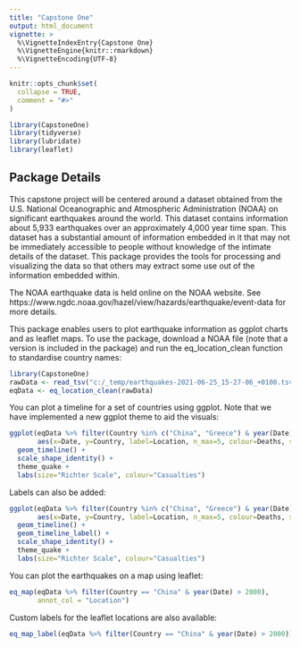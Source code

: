 ```yaml
---
title: "Capstone One"
output: html_document
vignette: >
  %\VignetteIndexEntry{Capstone One}
  %\VignetteEngine{knitr::rmarkdown}
  %\VignetteEncoding{UTF-8}
---
```


```r
knitr::opts_chunk$set(
  collapse = TRUE,
  comment = "#>"
)
```

```r
library(CapstoneOne)
library(tidyverse)
library(lubridate)
library(leaflet)
```

## Package Details

This capstone project will be centered around a dataset obtained from the U.S. National Oceanographic and Atmospheric Administration (NOAA) on significant earthquakes around the world. This dataset contains information about 5,933 earthquakes over an approximately 4,000 year time span. This dataset has a substantial amount of information embedded in it that may not be immediately accessible to people without knowledge of the intimate details of the dataset. This package provides the tools for processing and visualizing the data so that others may extract some use out of the information embedded within.

The NOAA earthquake data is held online on the NOAA website. See https://www.ngdc.noaa.gov/hazel/view/hazards/earthquake/event-data for more details.

This package enables users to plot earthquake information as ggplot charts and as leaflet maps. To use the package, download a NOAA file (note that a version is included in the package) and run the eq_location_clean function to standardise country names:

```r
library(CapstoneOne)
rawData <- read_tsv("c:/_temp/earthquakes-2021-06-25_15-27-06_+0100.tsv")
eqData <- eq_location_clean(rawData)
```

You can plot a timeline for a set of countries using ggplot. Note that we have implemented a new ggplot theme to aid the visuals:

```r
ggplot(eqData %>% filter(Country %in% c("China", "Greece") & year(Date) > 1990), 
       aes(x=Date, y=Country, label=Location, n_max=5, colour=Deaths, size=Mag), alpha=0.1) + 
  geom_timeline() +
  scale_shape_identity() +
  theme_quake +
  labs(size="Richter Scale", colour="Casualties") 
```

Labels can also be added:
```r
ggplot(eqData %>% filter(Country %in% c("China", "Greece") & year(Date) > 1990), 
       aes(x=Date, y=Country, label=Location, n_max=5, colour=Deaths, size=Mag), alpha=0.1) + 
  geom_timeline() +
  geom_timeline_label() +
  scale_shape_identity() +
  theme_quake +
  labs(size="Richter Scale", colour="Casualties") 
```

You can plot the earthquakes on a map using leaflet:

```r
eq_map(eqData %>% filter(Country == "China" & year(Date) > 2000),
       annot_col = "Location")
```

Custom labels for the leaflet locations are also available:

```r
eq_map_label(eqData %>% filter(Country == "China" & year(Date) > 2000))
```
